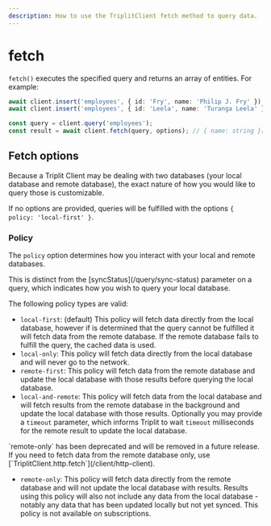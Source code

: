 ```yaml
---
description: How to use the TriplitClient fetch method to query data.
---
```



# fetch

`fetch()` executes the specified query and returns an array of entities. For example:

```typescript
await client.insert('employees', { id: 'Fry', name: 'Philip J. Fry' });
await client.insert('employees', { id: 'Leela', name: 'Turanga Leela' });

const query = client.query('employees');
const result = await client.fetch(query, options); // { name: string }[]
```

## Fetch options

Because a Triplit Client may be dealing with two databases (your local database and remote database), the exact nature of how you would like to query those is customizable.

If no options are provided, queries will be fulfilled with the options `{ policy: 'local-first' }`.

### Policy

The `policy` option determines how you interact with your local and remote databases.

<Callout type="info" emoji="ℹ️">
  This is distinct from the [syncStatus](/query/sync-status) parameter on a
  query, which indicates how you wish to query your local database.
</Callout>

The following policy types are valid:

- `local-first`: (default) This policy will fetch data directly from the local database, however if is determined that the query cannot be fulfilled it will fetch data from the remote database. If the remote database fails to fulfill the query, the cached data is used.
- `local-only`: This policy will fetch data directly from the local database and will never go to the network.
- `remote-first`: This policy will fetch data from the remote database and update the local database with those results before querying the local database.
- `local-and-remote`: This policy will fetch data from the local database and will fetch results from the remote database in the background and update the local database with those results. Optionally you may provide a `timeout` parameter, which informs Triplit to wait `timeout` milliseconds for the remote result to update the local database.

<Callout type="warning">
  `remote-only` has been deprecated and will be removed in a future release. If
  you need to fetch data from the remote database only, use
  [`TriplitClient.http.fetch`](/client/http-client).
</Callout>

- `remote-only`: This policy will fetch data directly from the remote database and will not update the local database with results. Results using this policy will also not include any data from the local database - notably any data that has been updated locally but not yet synced. This policy is not available on subscriptions.
